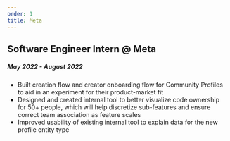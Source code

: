 ```yaml
---
order: 1
title: Meta
---
```


## Software Engineer Intern @ Meta
##### May 2022 - August 2022
- Built creation flow and creator onboarding flow for Community Profiles to aid in an experiment for their product-market fit
- Designed and created internal tool to better visualize code ownership for 50+ people, 
which will help discretize sub-features and ensure correct team association as feature scales
- Improved usability of existing internal tool to explain data for the new profile entity type